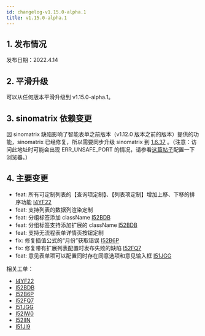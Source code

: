 ```yaml
---
id: changelog-v1.15.0-alpha.1
title: v1.15.0-alpha.1
---
```



## 1. 发布情况

发布日期：2022.4.14

<BundleList
  version="1.15.0-alpha.1"
  frontend="1.15.0-alpha.1"
  backend="1.15.0-alpha.1"
  font="1.13.0"
/>

## 2. 平滑升级

可以从任何版本平滑升级到 v1.15.0-alpha.1。

## 3. sinomatrix 依赖变更

因 sinomatrix 缺陷影响了智能表单之前版本（v1.12.0 版本之前的版本）提供的功能，sinomatrix 已经修复，所以需要同步升级 sinomatrix 到 [1.6.37](http://47.93.34.153:10080/sino-matrix/sino-matrix/blob/master/CHANGELOG.md) 。（注意：访问此地址时可能会出现 ERR_UNSAFE_PORT 的情况，请参看[这篇帖子](https://blog.csdn.net/kjcxmx/article/details/118122483)配置一下浏览器。）

## 4. 主要变更

- feat: 所有可定制列表的【查询项定制】、【列表项定制】增加上移、下移的排序功能 [I4YF22](https://gitee.com/sinoui/sino-intellisense-form-test/issues/I4YF22)
- feat: 支持列表的数据列渲染定制
- feat: 分组标签添加 className [I52BDB](https://gitee.com/sinoui/sino-intellisense-form-test/issues/I52BDB)
- feat: 分组标签支持添加扩展的 className [I52BDB](https://gitee.com/sinoui/sino-intellisense-form-test/issues/I52BDB)
- feat: 支持无流程表单详情页按钮定制
- fix: 修复插值公式的“月份”获取错误 [I52B6P](https://gitee.com/sinoui/sino-intellisense-form-test/issues/I52B6P)
- fix: 修复带有扩展列表配置时发布失败的缺陷 [I52FQ7](https://gitee.com/sinoui/sino-intellisense-form-test/issues/I52FQ7)
- feat: 意见表单项可以配置同时存在同意选项和意见输入框 [I51JGG](https://gitee.com/sinoui/sino-intellisense-form-test/issues/I51JGG)

相关工单：

- [I4YF22](https://gitee.com/sinoui/sino-intellisense-form-test/issues/I4YF22)
- [I52BDB](https://gitee.com/sinoui/sino-intellisense-form-test/issues/I52BDB)
- [I52B6P](https://gitee.com/sinoui/sino-intellisense-form-test/issues/I52B6P)
- [I52FQ7](https://gitee.com/sinoui/sino-intellisense-form-test/issues/I52FQ7)
- [I51JGG](https://gitee.com/sinoui/sino-intellisense-form-test/issues/I51JGG)
- [I52IW0](https://gitee.com/sinoui/sino-intellisense-form-test/issues/I52IW0)
- [I52IIN](https://gitee.com/sinoui/sino-intellisense-form-test/issues/I52IIN)
- [I51JI9](https://gitee.com/sinoui/sino-intellisense-form-test/issues/I51JI9)
